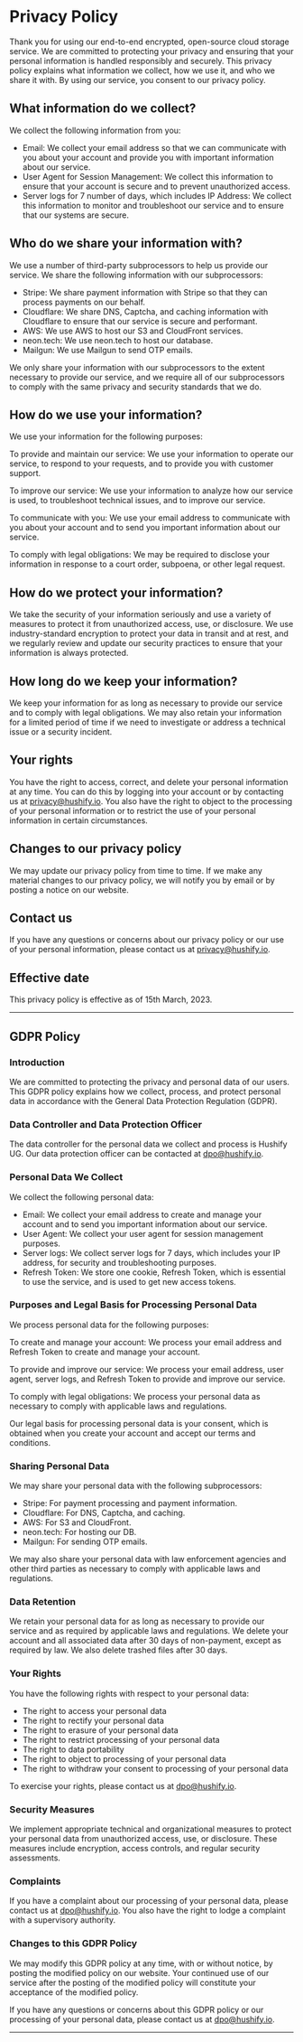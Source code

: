 # Privacy Policy

Thank you for using our end-to-end encrypted, open-source cloud storage service. We are committed to protecting your privacy and ensuring that your personal information is handled responsibly and securely. This privacy policy explains what information we collect, how we use it, and who we share it with. By using our service, you consent to our privacy policy.

## What information do we collect?

We collect the following information from you:

-   Email: We collect your email address so that we can communicate with you about your account and provide you with important information about our service.
-   User Agent for Session Management: We collect this information to ensure that your account is secure and to prevent unauthorized access.
-   Server logs for 7 number of days, which includes IP Address: We collect this information to monitor and troubleshoot our service and to ensure that our systems are secure.

## Who do we share your information with?

We use a number of third-party subprocessors to help us provide our service. We share the following information with our subprocessors:

-   Stripe: We share payment information with Stripe so that they can process payments on our behalf.
-   Cloudflare: We share DNS, Captcha, and caching information with Cloudflare to ensure that our service is secure and performant.
-   AWS: We use AWS to host our S3 and CloudFront services.
-   neon.tech: We use neon.tech to host our database.
-   Mailgun: We use Mailgun to send OTP emails.

We only share your information with our subprocessors to the extent necessary to provide our service, and we require all of our subprocessors to comply with the same privacy and security standards that we do.

## How do we use your information?

We use your information for the following purposes:

To provide and maintain our service: We use your information to operate our service, to respond to your requests, and to provide you with customer support.

To improve our service: We use your information to analyze how our service is used, to troubleshoot technical issues, and to improve our service.

To communicate with you: We use your email address to communicate with you about your account and to send you important information about our service.

To comply with legal obligations: We may be required to disclose your information in response to a court order, subpoena, or other legal request.

## How do we protect your information?

We take the security of your information seriously and use a variety of measures to protect it from unauthorized access, use, or disclosure. We use industry-standard encryption to protect your data in transit and at rest, and we regularly review and update our security practices to ensure that your information is always protected.

## How long do we keep your information?

We keep your information for as long as necessary to provide our service and to comply with legal obligations. We may also retain your information for a limited period of time if we need to investigate or address a technical issue or a security incident.

## Your rights

You have the right to access, correct, and delete your personal information at any time. You can do this by logging into your account or by contacting us at privacy@hushify.io. You also have the right to object to the processing of your personal information or to restrict the use of your personal information in certain circumstances.

## Changes to our privacy policy

We may update our privacy policy from time to time. If we make any material changes to our privacy policy, we will notify you by email or by posting a notice on our website.

## Contact us

If you have any questions or concerns about our privacy policy or our use of your personal information, please contact us at privacy@hushify.io.

## Effective date

This privacy policy is effective as of 15th March, 2023.

---

## GDPR Policy

### Introduction

We are committed to protecting the privacy and personal data of our users. This GDPR policy explains how we collect, process, and protect personal data in accordance with the General Data Protection Regulation (GDPR).

### Data Controller and Data Protection Officer

The data controller for the personal data we collect and process is Hushify UG. Our data protection officer can be contacted at dpo@hushify.io.

### Personal Data We Collect

We collect the following personal data:

-   Email: We collect your email address to create and manage your account and to send you important information about our service.
-   User Agent: We collect your user agent for session management purposes.
-   Server logs: We collect server logs for 7 days, which includes your IP address, for security and troubleshooting purposes.
-   Refresh Token: We store one cookie, Refresh Token, which is essential to use the service, and is used to get new access tokens.

### Purposes and Legal Basis for Processing Personal Data

We process personal data for the following purposes:

To create and manage your account: We process your email address and Refresh Token to create and manage your account.

To provide and improve our service: We process your email address, user agent, server logs, and Refresh Token to provide and improve our service.

To comply with legal obligations: We process your personal data as necessary to comply with applicable laws and regulations.

Our legal basis for processing personal data is your consent, which is obtained when you create your account and accept our terms and conditions.

### Sharing Personal Data

We may share your personal data with the following subprocessors:

-   Stripe: For payment processing and payment information.
-   Cloudflare: For DNS, Captcha, and caching.
-   AWS: For S3 and CloudFront.
-   neon.tech: For hosting our DB.
-   Mailgun: For sending OTP emails.

We may also share your personal data with law enforcement agencies and other third parties as necessary to comply with applicable laws and regulations.

### Data Retention

We retain your personal data for as long as necessary to provide our service and as required by applicable laws and regulations. We delete your account and all associated data after 30 days of non-payment, except as required by law. We also delete trashed files after 30 days.

### Your Rights

You have the following rights with respect to your personal data:

-   The right to access your personal data
-   The right to rectify your personal data
-   The right to erasure of your personal data
-   The right to restrict processing of your personal data
-   The right to data portability
-   The right to object to processing of your personal data
-   The right to withdraw your consent to processing of your personal data

To exercise your rights, please contact us at dpo@hushify.io.

### Security Measures

We implement appropriate technical and organizational measures to protect your personal data from unauthorized access, use, or disclosure. These measures include encryption, access controls, and regular security assessments.

### Complaints

If you have a complaint about our processing of your personal data, please contact us at dpo@hushify.io. You also have the right to lodge a complaint with a supervisory authority.

### Changes to this GDPR Policy

We may modify this GDPR policy at any time, with or without notice, by posting the modified policy on our website. Your continued use of our service after the posting of the modified policy will constitute your acceptance of the modified policy.

If you have any questions or concerns about this GDPR policy or our processing of your personal data, please contact us at dpo@hushify.io.

---

